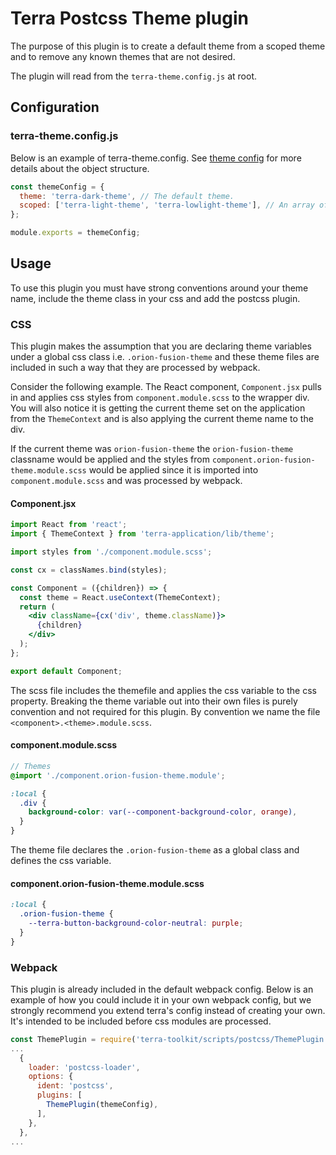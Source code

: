 
<Badge />

# Terra Postcss Theme plugin

The purpose of this plugin is to create a default theme from a scoped theme and to remove any known themes that are not desired.

The plugin will read from the `terra-theme.config.js` at root.

## Configuration

### terra-theme.config.js

Below is an example of terra-theme.config. See [theme config](/dev_tools/cerner/webpack-config-terra/terra-theme-config-js) for more details about the object structure.

```js
const themeConfig = {
  theme: 'terra-dark-theme', // The default theme.
  scoped: ['terra-light-theme', 'terra-lowlight-theme'], // An array of scoped themes.
};

module.exports = themeConfig;
```

## Usage

To use this plugin you must have strong conventions around your theme name, include the theme class in your css and add the postcss plugin.

### CSS

This plugin makes the assumption that you are declaring theme variables under a global css class i.e. ```.orion-fusion-theme``` and these theme files are included in such a way that they are processed by webpack.

Consider the following example. The React component, `Component.jsx` pulls in and applies css styles from `component.module.scss` to the wrapper div. You will also notice it is getting the current theme set on the application from the `ThemeContext` and is also applying the current theme name to the div.

If the current theme was `orion-fusion-theme` the `orion-fusion-theme` classname would be applied and the styles from `component.orion-fusion-theme.module.scss` would be applied since it is imported into `component.module.scss` and was processed by webpack.

#### Component.jsx

```jsx
import React from 'react';
import { ThemeContext } from 'terra-application/lib/theme';

import styles from './component.module.scss';

const cx = classNames.bind(styles);

const Component = ({children}) => {
  const theme = React.useContext(ThemeContext);
  return (
    <div className={cx('div', theme.className)}>
      {children}
    </div>
  );
};

export default Component;
```

The scss file includes the themefile and applies the css variable to the css property. Breaking the theme variable out into their own files is purely convention and not required for this plugin. By convention we name the file ```<component>.<theme>.module.scss```.

#### component.module.scss

```scss
// Themes
@import './component.orion-fusion-theme.module';

:local {
  .div {
    background-color: var(--component-background-color, orange),
  }
}
```

The theme file declares the ```.orion-fusion-theme``` as a global class and defines the css variable.

#### component.orion-fusion-theme.module.scss

```scss
:local {
  .orion-fusion-theme {
    --terra-button-background-color-neutral: purple;
  }
}
```

### Webpack

This plugin is already included in the default webpack config. Below is an example of how you could include it in your own webpack config, but we strongly recommend you extend terra's config instead of creating your own. It's intended to be included before css modules are processed.

```js
const ThemePlugin = require('terra-toolkit/scripts/postcss/ThemePlugin');
...
  {
    loader: 'postcss-loader',
    options: {
      ident: 'postcss',
      plugins: [
        ThemePlugin(themeConfig),
      ],
    },
  },
...
```
